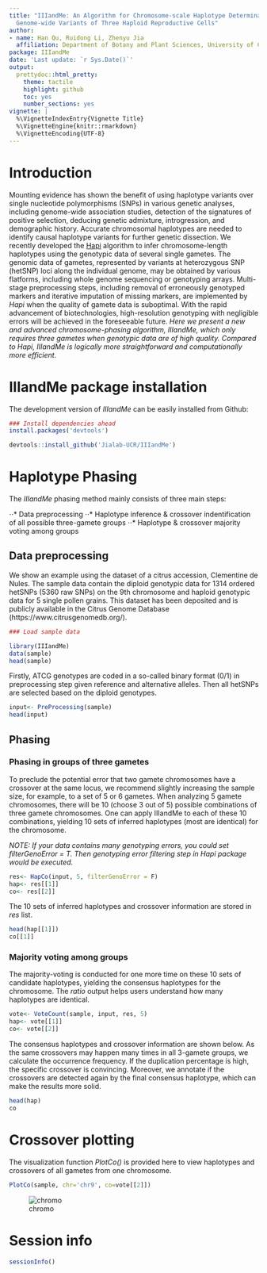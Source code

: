 ```yaml
---
title: "IIIandMe: An Algorithm for Chromosome-scale Haplotype Determination Using
  Genome-wide Variants of Three Haploid Reproductive Cells"
author:
- name: Han Qu, Ruidong Li, Zhenyu Jia
  affiliation: Department of Botany and Plant Sciences, University of California in Riverside, CA, USA
package: IIIandMe
date: 'Last update: `r Sys.Date()`'
output:
  prettydoc::html_pretty:
    theme: tactile
    highlight: github
    toc: yes
    number_sections: yes
vignette: |
  %\VignetteIndexEntry{Vignette Title}
  %\VignetteEngine{knitr::rmarkdown}
  %\VignetteEncoding{UTF-8}
---
```


# Introduction

Mounting evidence has shown the benefit of using haplotype variants over single nucleotide polymorphisms (SNPs) in various genetic analyses, including genome-wide association studies, detection of the signatures of positive selection, deducing genetic admixture, introgression, and demographic history. Accurate chromosomal haplotypes are needed to identify causal haplotype variants for further genetic dissection. We recently developed the [Hapi](http://htmlpreview.github.io/?https://github.com/Jialab-UCR/Jialab-UCR.github.io/blob/master/Hapi_manual.html) algorithm to infer chromosome-length haplotypes using the genotypic data of several single gametes. The genomic data of gametes, represented by variants at heterozygous SNP (hetSNP) loci along the individual genome, may be obtained by various flatforms, including whole genome sequencing or genotyping arrays. Multi-stage preprocessing steps, including removal of erroneously genotyped markers and iterative imputation of missing markers, are implemented by *Hapi* when the quality of gamete data is suboptimal. With the rapid advancement of biotechnologies, high-resolution genotyping with negligible errors will be achieved in the foreseeable future. *Here we present a new and advanced chromosome-phasing algorithm, IIIandMe, which only requires three gametes when genotypic data are of high quality. Compared to Hapi, IIIandMe is logically more straightforward and computationally more efficient.*


# IIIandMe package installation

The development version of *IIIandMe* can be easily installed from Github:

```r
### Install dependencies ahead
install.packages('devtools')

devtools::install_github('Jialab-UCR/IIIandMe')
```

# Haplotype Phasing

The *IIIandMe* phasing method mainly consists of three main steps:

⋅⋅* Data preprocessing
⋅⋅* Haplotype inference & crossover indentification of all possible three-gamete groups
⋅⋅* Haplotype & crossover majority voting among groups

## Data preprocessing

We show an example using the dataset of a citrus accession, Clementine de Nules. The sample data contain the diploid genotypic data for 1314 ordered hetSNPs (5360 raw SNPs) on the 9th chromosome and haploid genotypic data for 5 single pollen grains. This dataset has been deposited and is publicly available in the Citrus Genome Database (https://www.citrusgenomedb.org/). 

```r
### Load sample data

library(IIIandMe)
data(sample)
head(sample)

```

Firstly, ATCG genotypes are coded in a so-called binary format (0/1) in preprocessing step given reference and alternative alleles. Then all hetSNPs are selected based on the diploid genotypes.

```r

input<- PreProcessing(sample)
head(input)

```

## Phasing

### Phasing in groups of three gametes

To preclude the potential error that two gamete chromosomes have a crossover at the same locus, we recommend slightly increasing the sample size, for example, to a set of 5 or 6 gametes. When analyzing 5 gamete chromosomes, there will be 10 (choose 3 out of 5) possible combinations of three gamete chromosomes. One can apply IIIandMe to each of these 10 combinations, yielding 10 sets of inferred haplotypes (most are identical) for the chromosome.

*NOTE: If your data contains many genotyping errors, you could set _filterGenoError = T_. Then genotyping error filtering step in Hapi package would be executed.*

```r

res<- HapCo(input, 5, filterGenoError = F)
hap<- res[[1]]
co<- res[[2]]
```

The 10 sets of inferred haplotypes and crossover information are stored in _res_ list.

```r
head(hap[[1]])
co[[1]]
```

### Majority voting among groups

The majority-voting is conducted for one more time on these 10 sets of candidate haplotypes, yielding the consensus haplotypes for the chromosome. The _ratio_ output helps users understand how many haplotypes are identical.

```r
vote<- VoteCount(sample, input, res, 5)
hap<- vote[[1]]
co<- vote[[2]]
```

The consensus haplotypes and crossover information are shown below. As the same crossovers may happen many times in all 3-gamete groups, we calculate the occurrence frequency. If the duplication percentage is high, the specific crossover is convincing. Moreover, we annotate if the crossovers are detected again by the final consensus haplotype, which can make the results more solid.

```r
head(hap)
co
```

# Crossover plotting

The visualization function *PlotCo()* is provided here to view haplotypes and crossovers of all gametes from one chromosome.

```r
PlotCo(sample, chr='chr9', co=vote[[2]])
```
![chromo](figures/chromoMap_plot.png)

# Session info {.unnumbered}

```r
sessionInfo()
```
